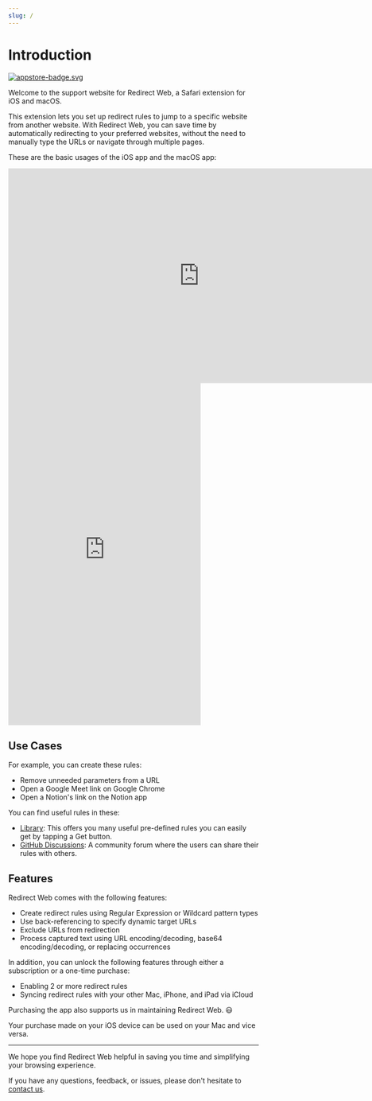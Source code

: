 ```yaml
---
slug: /
---
```


# Introduction

[![appstore-badge.svg](/img/appstore-badge.svg)](https://apps.apple.com/au/app/id1571283503)

Welcome to the support website for Redirect Web, a Safari extension for iOS and macOS.

This extension lets you set up redirect rules to jump to a specific website from another website. With Redirect Web, you can save time by automatically redirecting to your preferred websites, without the need to manually type the URLs or navigate through multiple pages.

These are the basic usages of the iOS app and the macOS app:

<iframe width="768" height="432" src="https://www.youtube.com/embed/5eU89Gu73SQ" title="YouTube video player" frameborder="0" allow="accelerometer; autoplay; clipboard-write; encrypted-media; gyroscope; picture-in-picture; web-share" allowfullscreen></iframe>

<iframe width="387" height="688" src="https://www.youtube.com/embed/NaQ5X-v-qJU" title="YouTube video player" frameborder="0" allow="accelerometer; autoplay; clipboard-write; encrypted-media; gyroscope; picture-in-picture; web-share" allowfullscreen></iframe>

## Use Cases

For example, you can create these rules:

- Remove unneeded parameters from a URL
- Open a Google Meet link on Google Chrome
- Open a Notion's link on the Notion app

You can find useful rules in these:

- [Library](library): This offers you many useful pre-defined rules you can easily get by tapping a Get button.
- [GitHub Discussions](https://github.com/mshibanami/redirect-web/discussions/categories/redirect-rules): A community forum where the users can share their rules with others.

## Features

Redirect Web comes with the following features:

- Create redirect rules using Regular Expression or Wildcard pattern types
- Use back-referencing to specify dynamic target URLs
- Exclude URLs from redirection
- Process captured text using URL encoding/decoding, base64 encoding/decoding, or replacing occurrences

In addition, you can unlock the following features through either a subscription or a one-time purchase:

- Enabling 2 or more redirect rules
- Syncing redirect rules with your other Mac, iPhone, and iPad via iCloud

Purchasing the app also supports us in maintaining Redirect Web. 😃

Your purchase made on your iOS device can be used on your Mac and vice versa.

---

We hope you find Redirect Web helpful in saving you time and simplifying your browsing experience.

If you have any questions, feedback, or issues, please don't hesitate to [contact us](contact-us).
